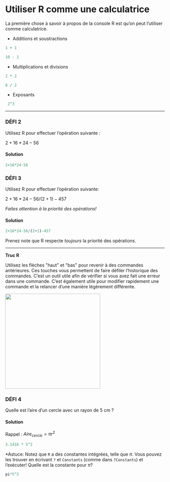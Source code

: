# Utiliser R comme une calculatrice

La première chose à savoir à propos de la console R est qu'on peut
l'utiliser comme calculatrice.

* Additions et soustractions
```r
1 + 1

```

```r
10 - 1

```

* Multiplications et divisions
```r
2 * 2

```

```r
8 / 2

```

* Exposants
```r
 2^3

```

------------------------------------------------------------------------

### DÉFI 2

Utilisez R pour effectuer l'opération suivante : 

$2 + 16 * 24 - 56$

#### Solution {-}
```r
2+16*24-56
```


### DÉFI 3

Utilisez R pour effectuer l'opération suivante: 

$2 + 16 * 24 - 56 / (2 + 1) - 457$

*Faites attention à la priorité des opérations!*

#### Solution {-}
```r
2+16*24-56/(2+1)-457
```

Prenez note que R respecte *toujours* la priorité des opérations.

------------------------------------------------------------------------

**Truc R**

Utilisez les flèches \"haut\" et \"bas\" pour revenir à des commandes
antérieures. Ces touches vous permettent de faire défiler l'historique
des commandes. C'est un outil utile afin de vérifier si vous avez fait
une erreur dans une commande. C'est également utile pour modifier
rapidement une commande et la relancer d'une manière légèrement
différente.

![](images//arrow_keys.png){width="300"}

### DÉFI 4

Quelle est l'aire d'un cercle avec un rayon de 5 cm ?

#### Solution {-}

Rappel : ${Aire_{cercle} = \pi r^2}$

```r
3.1416 * 5^2
```

*Astuce: Notez que `R` a des constantes intégrées, telle que ${\pi}$. Vous pouvez les trouver en écrivant `?` et `Constants` (comme dans `?Constants`) et l'exécuter! Quelle est la constante pour ${\pi}$?

```r
pi*5^2
```
